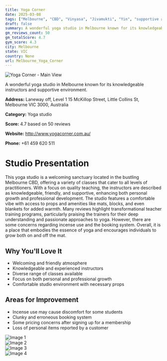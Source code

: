 ```yaml
---
title: Yoga Corner
date: 2025-03-08
tags: ["Melbourne", "CBD", "Vinyasa", "Jivamukti", "Yin", "supportive atmosphere", "comfortable environment", "Melbourne"]  
draft: false
summary: A wonderful yoga studio in Melbourne known for its knowledgeable instructors and supportive environment.
gm_reviews_count: 50
gm_totalScore: 4.7
gym_score: 4.3
city: Melbourne
state: VIC
country: None
url: Melbourne_Yoga_Corner
---
```


<div className="aspect-[16/9] relative my-8">
  <img 
    src="https://lh5.googleusercontent.com/p/AF1QipPJjMYhvGJxUJkQ75dH38NwdsXL_-HWnIQzfoPr=w1920-h1080-k-no"
    alt="Yoga Corner - Main View"
    className="object-cover absolute inset-0 w-full h-full rounded-lg"
  />
</div>

A wonderful yoga studio in Melbourne known for its knowledgeable instructors and supportive environment.

**Address:** Laneway off, Level 1 15 McKillop Street, Little Collins St, Melbourne VIC 3000, Australia

**Category:** Yoga studio

**Score:** 4.7 based on 50 reviews

**Website:** http://www.yogacorner.com.au/

**Phone:** +61 459 620 511

# Studio Presentation

This yoga studio is a welcoming sanctuary located in the bustling Melbourne CBD, offering a variety of classes that cater to all levels of practitioners. With a focus on quality teaching, the instructors are described as knowledgeable, friendly, and supportive, enhancing both personal growth and professional development. The studio features a comfortable vibe with access to props and amenities like mats, blocks, and even blankets for added warmth. Many reviews highlight transformational teacher training programs, particularly praising the trainers for their deep understanding and passionate approaches to yoga. However, there are some concerns regarding incense use and the booking system. Overall, it is a place that embodies the essence of yoga and encourages individuals to grow both on and off the mat.

## Why You'll Love It

- Welcoming and friendly atmosphere
- Knowledgeable and experienced instructors
- Diverse range of classes available
- Focus on both personal and professional growth
- Comfortable studio environment with necessary props

## Areas for Improvement

- Incense use may cause discomfort for some students
- Clunky and erroneous booking system
- Some pricing concerns after signing up for a membership
- Loss of personal items reported by a customer

<div className="grid grid-cols-1 xl:grid-cols-2 gap-4 my-8">
<div className="aspect-[4/3] relative"><img src="https://lh3.googleusercontent.com/p/AF1QipO93l848L4O3z0woTSjsVS7MtpDkewRYWbTXvQS=w1920-h1080-k-no" alt="Image 1" className="object-cover absolute inset-0 w-full h-full rounded-lg" /></div>
<div className="aspect-[4/3] relative"><img src="https://lh5.googleusercontent.com/p/AF1QipMTD_hB9o_HXdCtY_1pRT0YNimodq3Z1A3XxRiS=w1920-h1080-k-no" alt="Image 2" className="object-cover absolute inset-0 w-full h-full rounded-lg" /></div>
<div className="aspect-[4/3] relative"><img src="https://lh5.googleusercontent.com/p/AF1QipPUT8xuAyXON8OfM_HJ81jGlSr4lhEi6sKwGg_t=w1920-h1080-k-no" alt="Image 3" className="object-cover absolute inset-0 w-full h-full rounded-lg" /></div>
<div className="aspect-[4/3] relative"><img src="https://lh5.googleusercontent.com/p/AF1QipMsFx0TO_DgWDuUhYhigBiagx6rkzHQV1JtVlr1=w1920-h1080-k-no" alt="Image 4" className="object-cover absolute inset-0 w-full h-full rounded-lg" /></div>
</div>